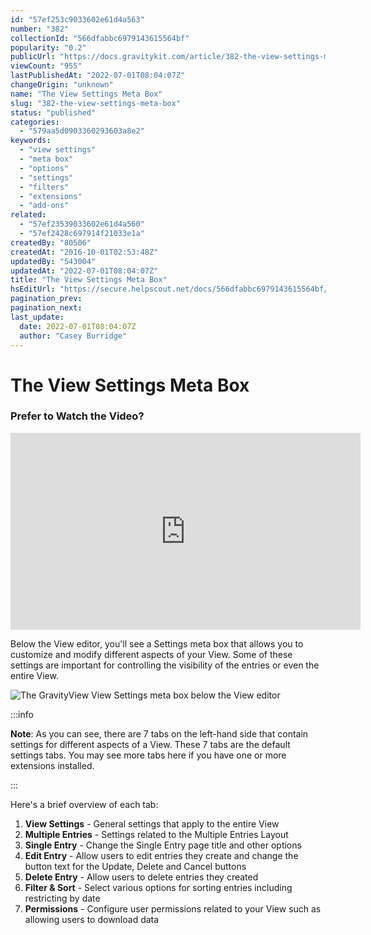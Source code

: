 ```yaml
---
id: "57ef253c9033602e61d4a563"
number: "382"
collectionId: "566dfabbc6979143615564bf"
popularity: "0.2"
publicUrl: "https://docs.gravitykit.com/article/382-the-view-settings-meta-box"
viewCount: "955"
lastPublishedAt: "2022-07-01T08:04:07Z"
changeOrigin: "unknown"
name: "The View Settings Meta Box"
slug: "382-the-view-settings-meta-box"
status: "published"
categories: 
  - "579aa5d0903360293603a8e2"
keywords: 
  - "view settings"
  - "meta box"
  - "options"
  - "settings"
  - "filters"
  - "extensions"
  - "add-ons"
related: 
  - "57ef23539033602e61d4a560"
  - "57ef2428c697914f21033e1a"
createdBy: "80506"
createdAt: "2016-10-01T02:53:48Z"
updatedBy: "543004"
updatedAt: "2022-07-01T08:04:07Z"
title: "The View Settings Meta Box"
hsEditUrl: "https://secure.helpscout.net/docs/566dfabbc6979143615564bf/article/57ef253c9033602e61d4a563"
pagination_prev: 
pagination_next: 
last_update:
  date: 2022-07-01T08:04:07Z
  author: "Casey Burridge"
---
```


# The View Settings Meta Box

### Prefer to Watch the Video?

<iframe allow="accelerometer; autoplay; clipboard-write; encrypted-media; gyroscope; picture-in-picture" allowfullscreen="" frameborder="0" height="315" src="https://www.youtube.com/embed/c3Ulu509PIU" title="YouTube video player" width="560"></iframe>

 Below the View editor, you'll see a Settings meta box that allows you to customize and modify different aspects of your View. Some of these settings are important for controlling the visibility of the entries or even the entire View. 

 ![The GravityView View Settings meta box below the View editor](https://s3.amazonaws.com/helpscout.net/docs/assets/54c58489e4b051242988532c/images/610a57b2766e8844fc34d599/file-OIx8LQTNn4.png)


:::info

**Note**: As you can see, there are 7 tabs on the left-hand side that contain settings for different aspects of a View. These 7 tabs are the default settings tabs. You may see more tabs here if you have one or more extensions installed.

:::

  Here's a brief overview of each tab:

1. **View Settings** - General settings that apply to the entire View
2. **Multiple Entries** - Settings related to the Multiple Entries Layout
3. **Single Entry** - Change the Single Entry page title and other options
4. **Edit Entry** - Allow users to edit entries they create and change the button text for the Update, Delete and Cancel buttons
5. **Delete Entry** - Allow users to delete entries they created
6. **Filter &amp; Sort** - Select various options for sorting entries including restricting by date
7. **Permissions** - Configure user permissions related to your View such as allowing users to download data